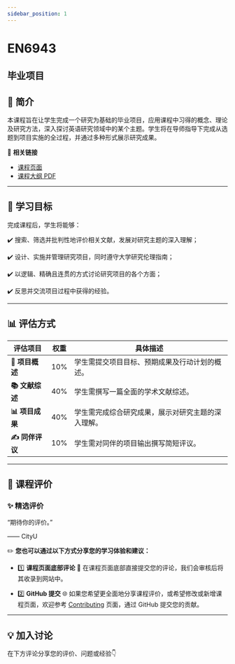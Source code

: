 ```yaml
---
sidebar_position: 1
---
```


# EN6943
## 毕业项目

## **📘 简介**
本课程旨在让学生完成一个研究为基础的毕业项目，应用课程中习得的概念、理论及研究方法，深入探讨英语研究领域中的某个主题。学生将在导师指导下完成从选题到项目实施的全过程，并通过多种形式展示研究成果。

🔗 **相关链接**
- [课程页面](https://www.cityu.edu.hk/catalogue/pg/202425/course/EN6943.htm)
- [课程大纲 PDF](https://www.cityu.edu.hk/catalogue/pg/202425/course/EN6943.pdf)

---

## **🎯 学习目标**

完成课程后，学生将能够：

✔️ 搜索、筛选并批判性地评价相关文献，发展对研究主题的深入理解；

✔️ 设计、实施并管理研究项目，同时遵守大学研究伦理指南；

✔️ 以逻辑、精确且连贯的方式讨论研究项目的各个方面；

✔️ 反思并交流项目过程中获得的经验。

---

## **📊 评估方式**

| **评估项目**            | **权重** | **具体描述**                                                                                     |
|------------------------|---------|-----------------------------------------------------------------------------------------------|
| **📄 项目概述**         | 10%     | 学生需提交项目目标、预期成果及行动计划的概述。                                                   |
| **📚 文献综述**         | 40%     | 学生需撰写一篇全面的学术文献综述。                                                               |
| **📊 项目成果**         | 40%     | 学生需完成综合研究成果，展示对研究主题的深入理解。                                                 |
| **✍️ 同伴评议**         | 10%     | 学生需对同伴的项目输出撰写简短评议。                                                             |

---

## **💬 课程评价**

### ✨ **精选评价**
<div className={commentStyles.commentBox}>
    <p className={commentStyles.commentText}>
        “期待你的评价。”
    </p>
    <p className={commentStyles.commentAuthor}>—— CityU</p>
</div>

✏️ **您也可以通过以下方式分享您的学习体验和建议：**

- 1️⃣ **课程页面底部评论**
💬 在课程页面底部直接提交您的评论，我们会审核后将其收录到网站中。

- 2️⃣ **GitHub 提交**
🌐 如果您希望更全面地分享课程评价，或希望修改或新增课程页面，欢迎参考 [Contributing](/contributing) 页面，通过 GitHub 提交您的贡献。

---

## **💡 加入讨论**

在下方评论分享您的评价、问题或经验👇
<Utterances />
